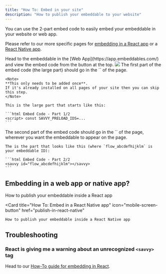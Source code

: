```yaml
---
title: "How To: Embed in your site"
description: "How to publish your embeddable to your website"
---
```


You can use the 2-part embed code to easily embed your embeddable in your website or web app.

Please refer to our more specific pages for [embedding in a React app](publish-in-react) or a [React Native app](publish-in-react-native).

<Steps>
  <Step title="Grab the embed code" titleSize="h3">
    Head to the embeddable in the [Web App](https://app.embeddables.com/) and
    view the embed code from the button at the top.
    <Frame>
      <img src="/images/embed-button.png" />
    </Frame>
  </Step>
  <Step title="Insert the first part in the Head">
    The first part of the embed code (the large part) should go in the `<HEAD>` of the page.

    <Note>
    **This only needs to be added once**.
    If it's already installed on all pages of your site then you can skip this step.
    </Note>

    This is the large part that starts like this:

    ```html Embed Code - Part 1/2
    <script> const SAVVY_PRELOAD_IDS=...
    ```

  </Step>
  <Step title="Insert the second part in the Body">
    The second part of the embed code should go in the `<BODY>` of the page, wherever you want the embeddable to appear on the page.

    The is the part that looks like this (where `flow_abcdefhijklm` is your embeddable ID):

    ```html Embed Code - Part 2/2
    <savvy id="flow_abcdefhijklm"></savvy>
    ```

  </Step>
</Steps>

## Embedding in a web app or native app?

<CardGroup cols={2}>
  <Card title="How To: Embed in a React app" icon="react" href="publish-in-react">
    How to publish your embeddable inside a React app
  </Card>

  <Card
    title="How To: Embed in a React Native app"
    icon="mobile-screen-button"
    href="publish-in-react-native"
  >
    How to publish your embeddable inside a React Native app
  </Card>
</CardGroup>

## Troubleshooting

### React is giving me a warning about an unrecognized `<savvy>` tag

Head to our [How-To guide for embedding in React](publish-in-react).
